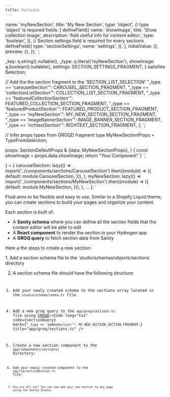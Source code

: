 ```yaml
---
title: Sections
---
```




  name: 'myNewSection',
  title: 'My New Section',
  type: 'object', // type 'object' is required
  fields: [
    defineField({
      name: 'showImage',
      title: 'Show collection image',
      description: 'Add useful info for content editor.',
      type: 'boolean',
    }),
    // Section settings field is required for every sections
    defineField({
      type: 'sectionSettings',
      name: 'settings',
    }),
  ],
  initialValue: {},
  preview: {},
});
`;

  _key: q.string().nullable(),
  _type: q.literal('myNewSection'),
  showImage: q.boolean().nullable(),
  settings: SECTION_SETTINGS_FRAGMENT,
} satisfies Selection;

// Add the the section fragment to the 'SECTION_LIST_SELECTION'
"\_type == 'carouselSection'": CAROUSEL_SECTION_FRAGMENT,
"\_type == 'collectionListSection'": COLLECTION_LIST_SECTION_FRAGMENT,
"\_type == 'featuredCollectionSection'": FEATURED_COLLECTION_SECTION_FRAGMENT,
"\_type == 'featuredProductSection'": FEATURED_PRODUCT_SECTION_FRAGMENT,
"\_type == 'myNewSection'": MY_NEW_SECTION_SECTION_FRAGMENT,
"\_type == 'imageBannerSection'": IMAGE_BANNER_SECTION_FRAGMENT,
"\_type == 'richtextSection'": RICHTEXT_SECTION_FRAGMENT,
};
`;


// Infer props types from GROQD fragment
type MyNewSectionProps = TypeFromSelection<typeof MY_NEW_SECTION_FRAGMENT>;

  props: SectionDefaultProps & {data: MyNewSectionProps},
) {
  const showImage = props.data.showImage;
  return "Your Component"
}
`;


  [key: string]: React.FC<any>;
} = {
  carouselSection: lazy(() =>
    import('../components/sections/CarouselSection').then((module) => ({
      default: module.CarouselSection,
    })),
  ),
  myNewSection: lazy(() =>
    import('../components/sections/MyNewSection').then((module) => ({
      default: module.MyNewSection,
    })),
  ),
  ...
};
`

Fluid aims to be flexible and easy to use.
Similar to a Shopify Liquid theme, you can create sections to build your pages and organize your content.

Each section is built of:

- A **Sanity schema** where you can define all the section fields that the content editor will be able to edit
- A **React component** to render the section in your Hydrogen app
- A **GROQ query** to fetch section data from Sanity

Here a the steps to create a new section:

<Steps>
1. Add a section schema file to the `studio/schemas/objects/sections`
directory

2. A section schema file should have the following structure\:<Code lang="tsx" code={sectionSchema} title="studio/schemas/objects/sections/myNewSection.tsx" />

3. Add your newly created schema to the sections array located in the `studio/schema/index.ts` file.

4. Add a new groq query to the `app/groq/sections.ts` file using [GROQD](/theme/groqd)\:<Code lang="tsx" code={sectionQuery} mark={`"_type == 'myNewSection'": MY_NEW_SECTION_SECTION_FRAGMENT,`} title="app/groq/sections.ts" />

5. Create a new section component to the `app/components/sections/` directory\:<Code lang="tsx" code={sectionComponent} title="app/components/sections/myNewSection.tsx" />

6. Add your newly created component to the `app/lib/sectionResolver.ts` file\:<Code lang="tsx" code={sectionResolver} title="app/lib/sectionResolver.ts" />

7. You are all set! You can now add your new section to any page using the Sanity Studio.

</Steps>
